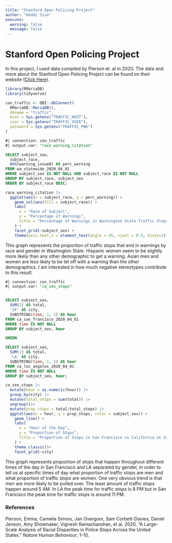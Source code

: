 ```yaml
---
title: "Stanford Open Policing Project"
author: "Haddi Sise"
execute: 
  warning: false
  message: false
---
```


<h1>Stanford Open Policing Project</h1>

In this project, I used data compiled by Pierson et. al in 2020. The data and more about the Stanford Open Policing Project can be found on their website (<a href="https://openpolicing.stanford.edu">Click Here</a>).

```r
library(RMariaDB)
library(tidyverse)
```

```r
con_traffic <- DBI::dbConnect(
  RMariaDB::MariaDB(),
  dbname = "traffic",
  host = Sys.getenv("TRAFFIC_HOST"),
  user = Sys.getenv("TRAFFIC_USER"),
  password = Sys.getenv("TRAFFIC_PWD")
)

```

```sql
#| connection: con_traffic
#| output.var: "race_warning_citation"

SELECT subject_sex,
  subject_race,
  AVG(warning_issued) AS perc_warning
FROM wa_statewide_2020_04_01
WHERE subject_sex IS NOT NULL AND subject_race IS NOT NULL
GROUP BY subject_race, subject_sex
ORDER BY subject_race DESC;

```

```r
race_warning_citation |>
  ggplot(aes(x = subject_race, y = perc_warning)) +
    geom_col(aes(fill = subject_race)) +
    labs(
      x = "Race of Subject",
      y = "Percentage of Warnings",
      title = "Percentage of Warnings in Washington State Traffic Stops by Race and Sex"
    ) +
    facet_grid(~subject_sex) + 
    theme(axis.text.x = element_text(angle = 45, vjust = 0.5, hjust=1))
```

This graph represents the proportion of traffic stops that end in warnings by race and gender in Washington State. Hispanic women seem to be slightly more likely than any other demographic to get a warning. Asian men and women are less likely to be let off with a warning than the other demographics. I am interested in how much negative stereotypes contribute to this result.

```sql
#| connection: con_traffic
#| output.var: "ca_sex_stops"


SELECT subject_sex,
  SUM(1) AS total,
  'SF' AS city,
  SUBSTRING(time, 1, 2) AS hour
FROM ca_san_francisco_2020_04_01
WHERE time IS NOT NULL
GROUP BY subject_sex, hour

UNION

SELECT subject_sex,
  SUM(1) AS total,
  'LA' AS city,
  SUBSTRING(time, 1, 2) AS hour
FROM ca_los_angeles_2020_04_01
WHERE time IS NOT NULL
GROUP BY subject_sex, hour;

```

```r
ca_sex_stops |>
  mutate(hour = as.numeric(hour)) |>
  group_by(city) |>
  mutate(total_stops = sum(total)) |>
  ungroup()|>
  mutate(prop_stops = total/total_stops) |>
  ggplot(aes(x = hour, y = prop_stops, color = subject_sex)) +
    geom_line() +
    labs(
      x = "Hour of the Day",
      y = "Proportion of Stops",
      Title = "Proportion of Stops in San Francisco vs California at Various Times of the Day"
    ) +
    theme_classic()+
    facet_grid(~city)
```

This graph represents proportion of stops that happen throughout different times of the day in San Francisco and LA separated by gender, in order to tell us at specific times of day what proportion of traffic stops are men and what proportion of traffic stops are women. One very obvious trend is that men are more likely to be pulled over. The least amount of traffic stops happen around 5 AM. In LA the peak time for traffic stops is 8 PM but in San Francisco the peak time for traffic stops is around 11 PM.

<h3>References</h3>

Pierson, Emma, Camelia Simoiu, Jan Overgoor, Sam Corbett-Davies, Daniel Jenson, Amy Shoemaker, Vignesh Ramachandran, et al. 2020. "A Large-Scale Analysis of Racial Disparities in Police Stops Across the United States." *Nature Human Behaviour*, 1--10.
